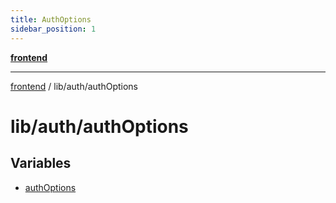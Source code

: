 ```yaml
---
title: AuthOptions
sidebar_position: 1
---
```


[**frontend**](./authOptions/../../..)

***

[frontend](./authOptions/../../..) / lib/auth/authOptions

# lib/auth/authOptions

## Variables

- [authOptions](./authOptions/variables/authOptions)

